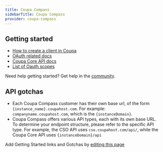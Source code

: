 ```yaml
---
title: Coupa Compass
sidebarTitle: Coupa Compass
provider: coupa-compass
---
```



<Overview />
<PreBuiltTooling provider={providers[pageMetadata.provider]} />
<PreBuiltUseCases />


## Getting started

-   [How to create a client in Coupa](https://compass.coupa.com/_dita_/en-us/documentation/plat/integ/coupa_core_api/topics/openid_connect_clients.dita#section-2)
-   [OAuth related docs](https://compass.coupa.com/_dita_/en-us/documentation/plat/integ/coupa_core_api/topics/openid_connect_clients.dita#section-5)
-   [Coupa Core API docs](https://compass.coupa.com/en-us/products/product-documentation/integration-technical-documentation/the-coupa-core-api)
-   [List of Oauth scopes](https://compass.coupa.com/_dita_/en-us/documentation/plat/integ/coupa_core_api/topics/openid_connect_clients.dita#section-3)

<Tip>Need help getting started? Get help in the [community](https://nango.dev/slack).</Tip>

## API gotchas
- Each Coupa Compass customer has their own base url, of the form `{instance_name}.coupahost.com`. For example: `companyname.coupahost.com`, which is the `{instanceDomain}`.
- Coupa Compass offers various API types, each with its own base URL. To determine your endpoint structure, please refer to the specific API type. For example, the CSO API uses `cso.coupahost.com/api/`, while the Coupa Core API uses `{instanceDomain}/api`

<Note>Add Getting Started links and Gotchas by [editing this page](https://github.com/nangohq/nango/tree/master/docs-v2/integrations/all/coupa-compass.mdx)</Note>
